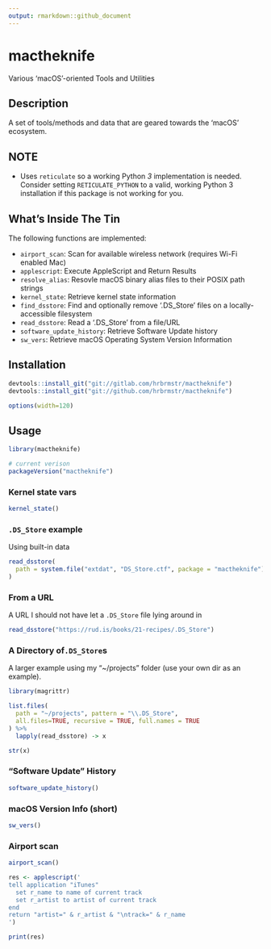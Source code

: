 ```yaml
---
output: rmarkdown::github_document
---
```


# mactheknife

Various 'macOS'-oriented Tools and Utilities

## Description

A set of tools/methods and data that are geared towards the 'macOS' ecosystem.

## NOTE

- Uses `reticulate` so a working Python *3* implementation is needed. Consider setting `RETICULATE_PYTHON` to a valid, working Python 3 installation if this package is not working for you.

## What's Inside The Tin

The following functions are implemented:

- `airport_scan`:	Scan for available wireless network (requires Wi-Fi enabled Mac)
- `applescript`:	Execute AppleScript and Return Results
- `resolve_alias`:  Resovle macOS binary alias files to their POSIX path strings
- `kernel_state`:	Retrieve kernel state information
- `find_dsstore`:	Find and optionally remove '.DS_Store' files on a locally-accessible filesystem
- `read_dsstore`:	Read a '.DS_Store' from a file/URL
- `software_update_history`:	Retrieve Software Update history
- `sw_vers`:	Retrieve macOS Operating System Version Information

## Installation

```r
devtools::install_git("git://gitlab.com/hrbrmstr/mactheknife")
devtools::install_git("git://github.com/hrbrmstr/mactheknife")
```

```r
options(width=120)
```

## Usage

```r
library(mactheknife)

# current verison
packageVersion("mactheknife")

```

### Kernel state vars

```r
kernel_state()
```

### `.DS_Store` example 

Using built-in data

```r
read_dsstore(
  path = system.file("extdat", "DS_Store.ctf", package = "mactheknife")
)
```

### From a URL

A URL I should not have let a `.DS_Store` file lying around in

```r
read_dsstore("https://rud.is/books/21-recipes/.DS_Store")
```

### A Directory of`.DS_Store`s

A larger example using my "~/projects" folder (use your own dir as an example).

```r
library(magrittr)

list.files(
  path = "~/projects", pattern = "\\.DS_Store", 
  all.files=TRUE, recursive = TRUE, full.names = TRUE
) %>% 
  lapply(read_dsstore) -> x

str(x)
```

### "Software Update" History

```r
software_update_history()
```

### macOS Version Info (short)

```r
sw_vers()
```

### Airport scan

```r
airport_scan()
```

```r
res <- applescript('
tell application "iTunes" 
  set r_name to name of current track
  set r_artist to artist of current track
end
return "artist=" & r_artist & "\ntrack=" & r_name
')

print(res)
```
